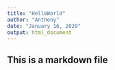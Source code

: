 ---
title: "HelloWorld"
author: "Anthony"
date: "January 16, 2020"
output: html_document
---

## This is a markdown file
